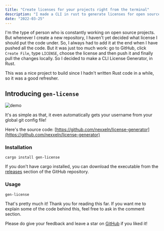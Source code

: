 ```yaml
---
title: "Create licenses for your projects right from the terminal"
description: "I made a CLI in rust to generate licenses for open source projects"
date: "2022-03-25"
---
```


I'm the type of person who is constantly working on open source projects. But whenever I create a new repository, I haven't yet decided what license I should put the code under. So, I always had to add it at the end when I have pushed all the code. But it was just too much work: go to GitHub, click `Create File`, type `LICENSE`, choose the license and then push it and finally pull the changes locally. So I decided to make a CLI License Generator, in Rust.

This was a nice project to build since I hadn't written Rust code in a while, so it was a good refresher.

## Introducing `gen-license`

![demo](https://us-east-1.tixte.net/uploads/nexxel.needs.rest/idea64_rZlJLu450P.gif)

It's as simple as that, it even automatically gets your username from your global git config file!

Here's the source code: [https://github.com/nexxeln/license-generator](https://github.com/nexxeln/license-generator)

### Installation

```bash:terminal
cargo install gen-license
```

If you don't have cargo installed, you can download the executable from the [releases](https://github.com/nexxeln/license-generator/releases) section of the GitHub repository.

### Usage

```bash:terminal
gen-license
```

That's pretty much it! Thank you for reading this far. If you want me to explain some of the code behind this, feel free to ask in the comment section.

Please do give your feedback and leave a star on [GitHub](https://github.com/nexxeln/license-generator) if you liked it!
